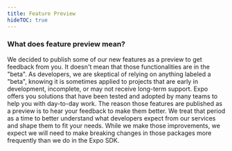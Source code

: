 ```yaml
---
title: Feature Preview
hideTOC: true
---
```


### What does feature preview mean?

We decided to publish some of our new features as a preview to get feedback from you. It doesn't mean that those functionalities are in the "beta". As developers, we are skeptical of relying on anything labeled a "beta", knowing it is sometimes applied to projects that are early in development, incomplete, or may not receive long-term support. Expo offers you solutions that have been tested and adopted by many teams to help you with day-to-day work. The reason those features are published as a preview is to hear your feedback to make them better. We treat that period as a time to better understand what developers expect from our services and shape them to fit your needs. While we make those improvements, we expect we will need to make breaking changes in those packages more frequently than we do in the Expo SDK.
